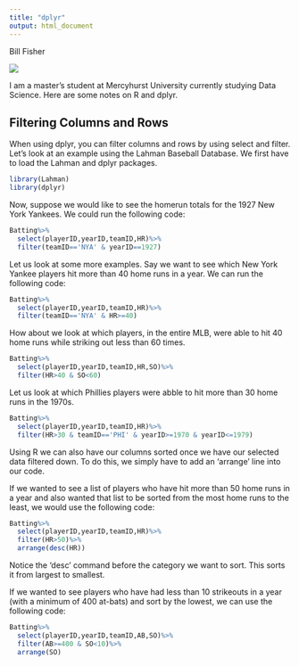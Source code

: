```yaml
---
title: "dplyr"
output: html_document
---
```

Bill Fisher

![](profilepic.PNG)

I am a master's student at Mercyhurst University currently studying Data Science.  Here are some notes on R and dplyr.

## Filtering Columns and Rows

When using dplyr, you can filter columns and rows by using select and filter. Let's look at an example using the Lahman Baseball Database. We first have to load the Lahman and dplyr packages.

```r
library(Lahman)
library(dplyr)
```

Now, suppose we would like to see the homerun totals for the 1927 New York Yankees. We could run the following code:

```r
Batting%>%
  select(playerID,yearID,teamID,HR)%>%
  filter(teamID=='NYA' & yearID==1927)
```

Let us look at some more examples.  Say we want to see which New York Yankee players hit more than 40 home runs in a year. We can run the following code:

```r
Batting%>%
  select(playerID,yearID,teamID,HR)%>%
  filter(teamID=='NYA' & HR>=40)
```

How about we look at which players, in the entire MLB, were able to hit 40 home runs while striking out less than 60 times.

```r
Batting%>%
  select(playerID,yearID,teamID,HR,SO)%>%
  filter(HR>40 & SO<60)
```

Let us look at which Phillies players were abble to hit more than 30 home runs in the 1970s.

```r
Batting%>%
  select(playerID,yearID,teamID,HR)%>%
  filter(HR>30 & teamID=='PHI' & yearID>=1970 & yearID<=1979)
```

Using R we can also have our columns sorted once we have our selected data filtered down.  To do this, we simply have to add an 'arrange' line into our code.

If we wanted to see a list of players who have hit more than 50 home runs in a year and also wanted that list to be sorted from the most home runs to the least, we would use the following code:

```r
Batting%>%
  select(playerID,yearID,teamID,HR)%>%
  filter(HR>50)%>%
  arrange(desc(HR))
```

Notice the 'desc' command before the category we want to sort.  This sorts it from largest to smallest.

If we wanted to see players who have had less than 10 strikeouts in a year (with a minimum of 400 at-bats) and sort by the lowest, we can use the following code:

```r
Batting%>%
  select(playerID,yearID,teamID,AB,SO)%>%
  filter(AB>=400 & SO<10)%>%
  arrange(SO)
```
